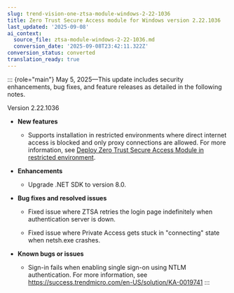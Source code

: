 ```yaml
---
slug: trend-vision-one-ztsa-module-windows-2-22-1036
title: Zero Trust Secure Access module for Windows version 2.22.1036
last_updated: '2025-09-08'
ai_context:
  source_file: ztsa-module-windows-2-22-1036.md
  conversion_date: '2025-09-08T23:42:11.322Z'
conversion_status: converted
translation_ready: true
---
```


::: {role="main"}
May 5, 2025—This update includes security enhancements, bug fixes, and feature releases as detailed in the following notes.

Version 2.22.1036

- **New features**

  - Supports installation in restricted environments where direct internet access is blocked and only proxy connections are allowed. For more information, see [Deploy Zero Trust Secure Access Module in restricted environment](secure-access-module-restr-envir.mdx).

- **Enhancements**

  - Upgrade .NET SDK to version 8.0.

- **Bug fixes and resolved issues**

  - Fixed issue where ZTSA retries the login page indefinitely when authentication server is down.

  - Fixed issue where Private Access gets stuck in "connecting" state when netsh.exe crashes.

- **Known bugs or issues**

  - Sign-in fails when enabling single sign-on using NTLM authentication. For more information, see <https://success.trendmicro.com/en-US/solution/KA-0019741>
:::
